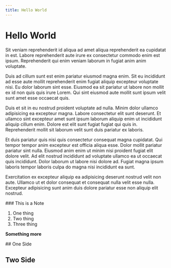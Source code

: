 ```yaml
---
title: Hello World
---
```


# Hello World

Sit veniam reprehenderit id aliqua ad amet aliqua reprehenderit ea cupidatat in est. Labore reprehenderit aute irure ex consectetur commodo enim est ipsum. Reprehenderit qui enim veniam laborum in fugiat anim anim voluptate.

Duis ad cillum sunt est enim pariatur eiusmod magna enim. Sit eu incididunt ad esse aute mollit reprehenderit enim fugiat aliquip excepteur voluptate nisi. Eu dolor laborum sint esse. Eiusmod ea sit pariatur ut labore non mollit ex id non quis quis irure Lorem. Qui sint eiusmod aute mollit sunt ipsum velit sunt amet esse occaecat quis.

Duis et sit in eu nostrud proident voluptate ad nulla. Minim dolor ullamco adipisicing ea excepteur magna. Labore consectetur elit sunt deserunt. Et ullamco sint excepteur amet sunt ipsum laborum aliquip enim ut incididunt aliquip cillum enim. Dolore est elit sunt fugiat fugiat qui quis in. Reprehenderit mollit sit laborum velit sunt duis pariatur ex laboris.

Et duis pariatur quis nisi quis consectetur consequat magna cupidatat. Qui tempor tempor anim excepteur est officia aliqua esse. Dolor mollit pariatur pariatur sint nulla. Eiusmod anim enim ut minim nisi proident fugiat elit dolore velit. Ad elit nostrud incididunt ad voluptate ullamco ea ut occaecat quis incididunt. Dolor laborum ut labore nisi dolore ad. Fugiat magna ipsum laboris tempor laboris culpa do magna nisi incididunt ea sunt.

Exercitation ex excepteur aliquip ea adipisicing deserunt nostrud velit non aute. Ullamco ut et dolor consequat et consequat nulla velit esse nulla. Excepteur adipisicing sunt anim duis dolore pariatur esse non aliquip elit nostrud.

<Note>
### This is a Note

1. One thing
2. Two thing
3. Three thing

</Note>

**Something more**

<Grid>
## One Side

## Two Side

</Grid>

